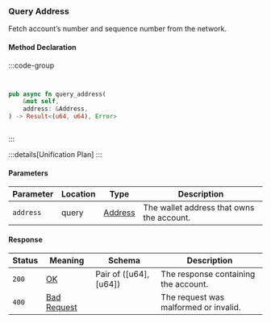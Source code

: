 ### Query Address

Fetch account’s number and sequence number from the network.

#### Method Declaration

:::code-group

```python [Python]

```

```typescript [TypeScript]

```

```rust [Rust]
pub async fn query_address(
    &mut self,
    address: &Address,
) -> Result<(u64, u64), Error>
```

```url [API]

```

:::

:::details[Unification Plan]
:::

#### Parameters

| Parameter | Location | Type      | Description                               |
| --------- | -------- | --------- | ----------------------------------------- |
| `address` | query    | [Address] | The wallet address that owns the account. |

#### Response

| Status | Meaning       | Schema                 | Description                           |
| ------ | ------------- | ---------------------- | ------------------------------------- |
| `200`  | [OK]          | Pair of ([u64], [u64]) | The response containing the account.  |
| `400`  | [Bad Request] |                        | The request was malformed or invalid. |

[Address]: /types/address
[OK]: /types/ok
[Bad Request]: /types/bad-request

